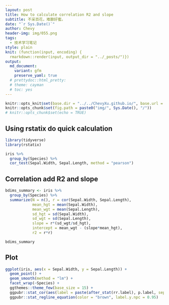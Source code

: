 ```yaml
---
layout: post
title: How to calculate correlation R2 and slope
subtitle: 不采百花，难酿好蜜。
date: "`r Sys.Date()`"
author: Chevy
header-img: img/055.png
tags:
  - 技术学习笔记
style: plain
knit: (function(input, encoding) {
  rmarkdown::render(input, output_dir = "../_posts/")})
output: 
  md_document:
    variant: gfm
    preserve_yaml: true
  # prettydoc::html_pretty:
  # theme: cayman
  # toc: yes
---
```


```r
knitr::opts_knit$set(base.dir = "../../ChevyXu.github.io/", base.url = "/")
knitr::opts_chunk$set(fig.path = paste0("img/", Sys.Date(), "/"))
# knitr::opts_chunk$set(echo = TRUE)
```

## Using rstatix do quick calculation

```r
library(tidyverse)
library(rstatix)

iris %>%
  group_by(Species) %>%
  cor_test(Sepal.Width, Sepal.Length, method = "pearson") 

```

## Correlation add R2 and slope

```r
bdims_summary <- iris %>%
  group_by(Species) %>%
  summarize(N = n(), r = cor(Sepal.Width, Sepal.Length),
            mean_hgt = mean(Sepal.Width), 
            mean_wgt = mean(Sepal.Length),
            sd_hgt = sd(Sepal.Width), 
            sd_wgt = sd(Sepal.Length),
            slope = r*(sd_wgt/sd_hgt),
            intercept = mean_wgt - (slope*mean_hgt),
            r2 = r*r)

bdims_summary
```

## Plot

```r
ggplot(iris, aes(x = Sepal.Width, y = Sepal.Length)) +
  geom_point() +
  geom_smooth(method = "lm") +
  facet_wrap(~Species) + 
  ggthemes::theme_few(base_size = 15) +
  ggpubr::stat_cor(aes(label = paste(after_stat(rr.label), p.label, sep = "~ `,`~")), color = "brown", label.y.npc = 1) +
  ggpubr::stat_regline_equation(color = "brown", label.y.npc = 0.95) 
```
